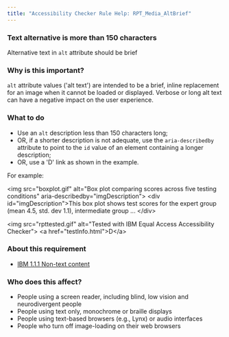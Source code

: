 ```yaml
---
title: "Accessibility Checker Rule Help: RPT_Media_AltBrief"
---
```


<div className="toolHelp">
<Row>
<Column colLg={16} colMd={8} colSm={4} className="toolHead">

### Text alternative is more than 150 characters

<div id="locLevel"></div>

Alternative text in `alt` attribute should be brief

</Column>
</Row>
<Row>
<Column colLg={11} colMd={5} colSm={4} className="toolMain">

### Why is this important?

`alt` attribute values ('alt text') are intended to be a brief, inline replacement for an image when it cannot be loaded or displayed. Verbose or long alt text can have a negative impact on the user experience.

<div id="locSnippet"></div>

### What to do

 * Use an `alt` description less than 150 characters long;
 * OR, if a shorter description is not adequate, use the `aria-describedby` attribute to point to the `id` value of an element containing a longer description;
 * OR, use a 'D' link as shown in the example.

 For example:

<CodeSnippet type="multi" light={true}>&lt;img src="boxplot.gif" alt="Box plot comparing scores across five testing conditions" aria-describedby="imgDescription"&gt;
&lt;div id="imgDescription"&gt;This box plot shows test scores for the expert group (mean 4.5, std. dev 1.1), intermediate group ... &lt;/div&gt;
    
&lt;img src="rpttested.gif" alt="Tested with IBM Equal Access Accessibility Checker"&gt;
&lt;a href="testInfo.html"&gt;D&lt;/a&gt;</CodeSnippet>

</Column>
<Column colLg={5} colMd={3} colSm={4} className="toolLeft">

### About this requirement

* [IBM 1.1.1 Non-text content](https://www.ibm.com/able/requirements/requirements/#1_1_1)

### Who does this affect?

 * People using a screen reader, including blind, low vision and neurodivergent people
 * People using text only, monochrome or braille displays
 * People using text-based browsers (e.g., Lynx) or audio interfaces
 * People who turn off image-loading on their web browsers

</Column>
</Row>
</div>

